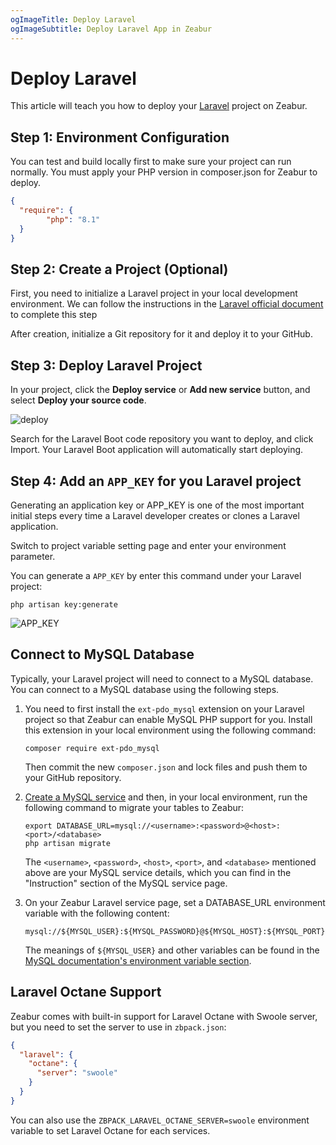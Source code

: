 ```yaml
---
ogImageTitle: Deploy Laravel
ogImageSubtitle: Deploy Laravel App in Zeabur
---
```


<WorkingInProgress />

# Deploy Laravel

This article will teach you how to deploy your [Laravel](https://laravel.com/) project on Zeabur.

## Step 1: Environment Configuration

You can test and build locally first to make sure your project can run normally. You must apply your PHP version in composer.json for Zeabur to deploy.
```json
{
  "require": {
        "php": "8.1"
  }
}
```

## Step 2: Create a Project (Optional)

First, you need to initialize a Laravel project in your local development environment. We can follow the instructions in the [Laravel official document](https://laravel.com/docs/9.x) to complete this step

After creation, initialize a Git repository for it and deploy it to your GitHub.

## Step 3: Deploy Laravel Project

In your project, click the **Deploy service** or **Add new service** button, and select **Deploy your source code**.

![deploy](/deploy/common/select-service.en-US.png)


Search for the Laravel Boot code repository you want to deploy, and click Import.
Your Laravel Boot application will automatically start deploying.

## Step 4: Add an `APP_KEY` for you Laravel project

Generating an application key or APP_KEY is one of the most important initial steps every time a Laravel developer creates or clones a Laravel application.

Switch to project variable setting page and enter your environment parameter.

You can generate a `APP_KEY` by enter this command under your Laravel project:

```shell
php artisan key:generate
```

![APP_KEY](/framework/laravel/app-key-setting.jpg)

## Connect to MySQL Database

Typically, your Laravel project will need to connect to a MySQL database.
You can connect to a MySQL database using the following steps.

1. You need to first install the `ext-pdo_mysql` extension on your Laravel project so that Zeabur can enable MySQL PHP support for you. Install this extension in your local environment using the following command:

    ```shell
    composer require ext-pdo_mysql
    ```

    Then commit the new `composer.json` and lock files and push them to your GitHub repository.

2. [Create a MySQL service](/marketplace/mysql) and then, in your local environment, run the following command to migrate your tables to Zeabur:

    ```shell
    export DATABASE_URL=mysql://<username>:<password>@<host>:<port>/<database>
    php artisan migrate
    ```

    The `<username>`, `<password>`, `<host>`, `<port>`, and `<database>` mentioned above are your MySQL service details,
    which you can find in the "Instruction" section of the MySQL service page.

3. On your Zeabur Laravel service page, set a DATABASE_URL environment variable with the following content:

    ```
    mysql://${MYSQL_USER}:${MYSQL_PASSWORD}@${MYSQL_HOST}:${MYSQL_PORT}/${MYSQL_DATABASE}
    ```

    The meanings of `${MYSQL_USER}` and other variables can be found in the [MySQL documentation's environment variable section](/marketplace/mysql#environment-variables).

## Laravel Octane Support

Zeabur comes with built-in support for Laravel Octane with Swoole server, but you need to set the server to use in `zbpack.json`:

```json
{
  "laravel": {
    "octane": {
      "server": "swoole"
    }
  }
}
```

You can also use the `ZBPACK_LARAVEL_OCTANE_SERVER=swoole` environment variable to set Laravel Octane for each services.
